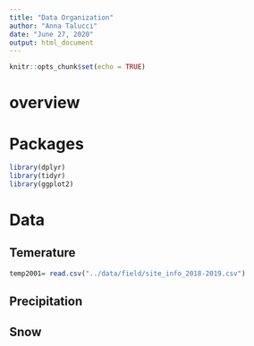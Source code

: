```yaml
---
title: "Data Organization"
author: "Anna Talucci"
date: "June 27, 2020"
output: html_document
---
```


```r
knitr::opts_chunk$set(echo = TRUE)
```


# overview



# Packages

```r
library(dplyr)
library(tidyr)
library(ggplot2)
```



# Data

## Temerature

```r
temp2001= read.csv("../data/field/site_info_2018-2019.csv")
```


## Precipitation


## Snow